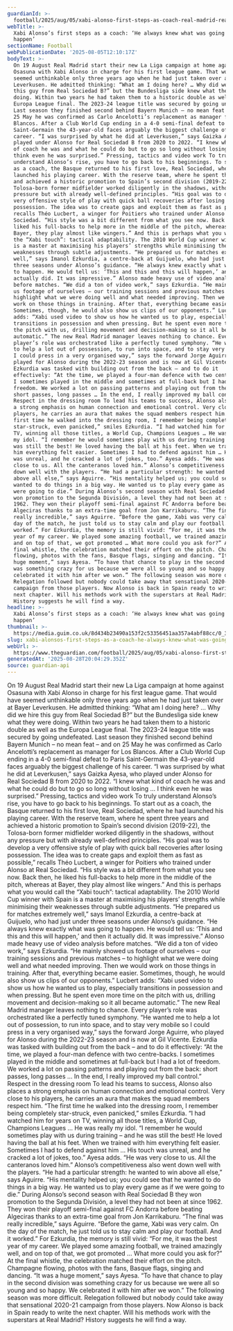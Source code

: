 ```yaml
---
guardianId: >-
  football/2025/aug/05/xabi-alonso-first-steps-as-coach-real-madrid-real-sociedad-b
webTitle: >-
  Xabi Alonso’s first steps as a coach: ‘He always knew what was going to
  happen’
sectionName: Football
webPublicationDate: '2025-08-05T12:10:17Z'
bodyText: >-
  On 19 August Real Madrid start their new La Liga campaign at home against
  Osasuna with Xabi Alonso in charge for his first league game. That would have
  seemed unthinkable only three years ago when he had just taken over at Bayer
  Leverkusen. He admitted thinking: “What am I doing here? … Why did we hire
  this guy from Real Sociedad B?” but the Bundesliga side knew what they were
  doing. Within two years he had taken them to a historic double as well as the
  Europa League final. The 2023-24 league title was secured by going undefeated.
  Last season they finished second behind Bayern Munich – no mean feat – and on
  25 May he was confirmed as Carlo Ancelotti’s replacement as manager for Los
  Blancos. After a Club World Cup ending in a 4-0 semi-final defeat to Paris
  Saint-Germain the 43-year-old faces arguably the biggest challenge of his
  career. “I was surprised by what he did at Leverkusen,” says Gaizka Ayesa, who
  played under Alonso for Real Sociedad B from 2020 to 2022. “I knew what kind
  of coach he was and what he could do but to go so long without losing … I
  think even he was surprised.” Pressing, tactics and video work To truly
  understand Alonso’s rise, you have to go back to his beginnings. To start out
  as a coach, the Basque returned to his first love, Real Sociedad, where he had
  launched his playing career. With the reserve team, where he spent three years
  and achieved a historic promotion to Spain’s second division (2019-22), the
  Tolosa-born former midfielder worked diligently in the shadows, without any
  pressure but with already well-defined principles. “His goal was to develop a
  very offensive style of play with quick ball recoveries after losing
  possession. The idea was to create gaps and exploit them as fast as possible,”
  recalls Théo Lucbert, a winger for Poitiers who trained under Alonso at Real
  Sociedad. “His style was a bit different from what you see now. Back then, he
  liked his full-backs to help more in the middle of the pitch, whereas at
  Bayer, they play almost like wingers.” And this is perhaps what you would call
  the “Xabi touch”: tactical adaptability. The 2010 World Cup winner with Spain
  is a master at maximising his players’ strengths while minimising their
  weaknesses through subtle adjustments. “He prepared us for matches extremely
  well,” says Imanol Ezkurdia, a centre-back at Guijuelo, who had just under
  three seasons under Alonso’s guidance. “He always knew exactly what was going
  to happen. He would tell us: ‘This and this and this will happen,’ and then it
  actually did. It was impressive.” Alonso made heavy use of video analysis
  before matches. “We did a ton of video work,” says Ezkurdia. “He mainly showed
  us footage of ourselves – our training sessions and previous matches – to
  highlight what we were doing well and what needed improving. Then we would
  work on those things in training. After that, everything became easier.
  Sometimes, though, he would also show us clips of our opponents.” Lucbert
  adds: “Xabi used video to show us how he wanted us to play, especially
  transitions in possession and when pressing. But he spent even more time on
  the pitch with us, drilling movement and decision-making so it all became
  automatic.” The new Real Madrid manager leaves nothing to chance. Every
  player’s role was orchestrated like a perfectly tuned symphony. “He wanted me
  to help a lot out of possession, to run into space, and to stay very mobile so
  I could press in a very organised way,” says the forward Jorge Aguirre, who
  played for Alonso during the 2022-23 season and is now at Gil Vicente.
  Ezkurdia was tasked with building out from the back – and to do it
  effectively: “At the time, we played a four-man defence with two centre-backs.
  I sometimes played in the middle and sometimes at full-back but I had a lot of
  freedom. We worked a lot on passing patterns and playing out from the back:
  short passes, long passes … In the end, I really improved my ball control.”
  Respect in the dressing room To lead his teams to success, Alonso also places
  a strong emphasis on human connection and emotional control. Very close to his
  players, he carries an aura that makes the squad members respect him. “The
  first time he walked into the dressing room, I remember being completely
  star-struck, even panicked,” smiles Ezkurdia. “I had watched him for years on
  TV, winning all those titles, a World Cup, Champions Leagues … He was really
  my idol. “I remember he would sometimes play with us during training – and he
  was still the best! He loved having the ball at his feet. When we trained with
  him everything felt easier. Sometimes I had to defend against him … His touch
  was unreal, and he cracked a lot of jokes, too.” Ayesa adds. “He was very
  close to us. All the canteranos loved him.” Alonso’s competitiveness also went
  down well with the players. “He had a particular strength: he wanted to win
  above all else,” says Aguirre. “His mentality helped us; you could see that he
  wanted to do things in a big way. He wanted us to play every game as if we
  were going to die.” During Alonso’s second season with Real Sociedad B they
  won promotion to the Segunda División, a level they had not been at since
  1962. They won their playoff semi-final against FC Andorra before beating
  Algeciras thanks to an extra-time goal from Jon Karrikaburu. “The final was
  really incredible,” says Aguirre. “Before the game, Xabi was very calm. On the
  day of the match, he just told us to stay calm and play our football. And it
  worked.” For Ezkurdia, the memory is still vivid: “For me, it was the best
  year of my career. We played some amazing football, we trained amazingly well,
  and on top of that, we got promoted … What more could you ask for?” At the
  final whistle, the celebration matched their effort on the pitch. Champagne
  flowing, photos with the fans, Basque flags, singing and dancing. “It was a
  huge moment,” says Ayesa. “To have that chance to play in the second division
  was something crazy for us because we were all so young and so happy. We
  celebrated it with him after we won.” The following season was more difficult.
  Relegation followed but nobody could take away that sensational 2020-21
  campaign from those players. Now Alonso is back in Spain ready to write the
  next chapter. Will his methods work with the superstars at Real Madrid?
  History suggests he will find a way.
headline: >-
  Xabi Alonso’s first steps as a coach: ‘He always knew what was going to
  happen’
thumbnail: >-
  https://media.guim.co.uk/8d434b23490a153f2c53356451aa357a4abf88cc/0_310_4120_3295/500.jpg
slug: xabi-alonsos-first-steps-as-a-coach-he-always-knew-what-was-going-to-happen
webUrl: >-
  https://www.theguardian.com/football/2025/aug/05/xabi-alonso-first-steps-as-coach-real-madrid-real-sociedad-b
generatedAt: '2025-08-28T20:04:29.352Z'
source: guardian-api
---
```

On 19 August Real Madrid start their new La Liga campaign at home against Osasuna with Xabi Alonso in charge for his first league game. That would have seemed unthinkable only three years ago when he had just taken over at Bayer Leverkusen. He admitted thinking: “What am I doing here? … Why did we hire this guy from Real Sociedad B?” but the Bundesliga side knew what they were doing. Within two years he had taken them to a historic double as well as the Europa League final. The 2023-24 league title was secured by going undefeated. Last season they finished second behind Bayern Munich – no mean feat – and on 25 May he was confirmed as Carlo Ancelotti’s replacement as manager for Los Blancos. After a Club World Cup ending in a 4-0 semi-final defeat to Paris Saint-Germain the 43-year-old faces arguably the biggest challenge of his career. “I was surprised by what he did at Leverkusen,” says Gaizka Ayesa, who played under Alonso for Real Sociedad B from 2020 to 2022. “I knew what kind of coach he was and what he could do but to go so long without losing … I think even he was surprised.” Pressing, tactics and video work To truly understand Alonso’s rise, you have to go back to his beginnings. To start out as a coach, the Basque returned to his first love, Real Sociedad, where he had launched his playing career. With the reserve team, where he spent three years and achieved a historic promotion to Spain’s second division (2019-22), the Tolosa-born former midfielder worked diligently in the shadows, without any pressure but with already well-defined principles. “His goal was to develop a very offensive style of play with quick ball recoveries after losing possession. The idea was to create gaps and exploit them as fast as possible,” recalls Théo Lucbert, a winger for Poitiers who trained under Alonso at Real Sociedad. “His style was a bit different from what you see now. Back then, he liked his full-backs to help more in the middle of the pitch, whereas at Bayer, they play almost like wingers.” And this is perhaps what you would call the “Xabi touch”: tactical adaptability. The 2010 World Cup winner with Spain is a master at maximising his players’ strengths while minimising their weaknesses through subtle adjustments. “He prepared us for matches extremely well,” says Imanol Ezkurdia, a centre-back at Guijuelo, who had just under three seasons under Alonso’s guidance. “He always knew exactly what was going to happen. He would tell us: ‘This and this and this will happen,’ and then it actually did. It was impressive.” Alonso made heavy use of video analysis before matches. “We did a ton of video work,” says Ezkurdia. “He mainly showed us footage of ourselves – our training sessions and previous matches – to highlight what we were doing well and what needed improving. Then we would work on those things in training. After that, everything became easier. Sometimes, though, he would also show us clips of our opponents.” Lucbert adds: “Xabi used video to show us how he wanted us to play, especially transitions in possession and when pressing. But he spent even more time on the pitch with us, drilling movement and decision-making so it all became automatic.” The new Real Madrid manager leaves nothing to chance. Every player’s role was orchestrated like a perfectly tuned symphony. “He wanted me to help a lot out of possession, to run into space, and to stay very mobile so I could press in a very organised way,” says the forward Jorge Aguirre, who played for Alonso during the 2022-23 season and is now at Gil Vicente. Ezkurdia was tasked with building out from the back – and to do it effectively: “At the time, we played a four-man defence with two centre-backs. I sometimes played in the middle and sometimes at full-back but I had a lot of freedom. We worked a lot on passing patterns and playing out from the back: short passes, long passes … In the end, I really improved my ball control.” Respect in the dressing room To lead his teams to success, Alonso also places a strong emphasis on human connection and emotional control. Very close to his players, he carries an aura that makes the squad members respect him. “The first time he walked into the dressing room, I remember being completely star-struck, even panicked,” smiles Ezkurdia. “I had watched him for years on TV, winning all those titles, a World Cup, Champions Leagues … He was really my idol. “I remember he would sometimes play with us during training – and he was still the best! He loved having the ball at his feet. When we trained with him everything felt easier. Sometimes I had to defend against him … His touch was unreal, and he cracked a lot of jokes, too.” Ayesa adds. “He was very close to us. All the canteranos loved him.” Alonso’s competitiveness also went down well with the players. “He had a particular strength: he wanted to win above all else,” says Aguirre. “His mentality helped us; you could see that he wanted to do things in a big way. He wanted us to play every game as if we were going to die.” During Alonso’s second season with Real Sociedad B they won promotion to the Segunda División, a level they had not been at since 1962. They won their playoff semi-final against FC Andorra before beating Algeciras thanks to an extra-time goal from Jon Karrikaburu. “The final was really incredible,” says Aguirre. “Before the game, Xabi was very calm. On the day of the match, he just told us to stay calm and play our football. And it worked.” For Ezkurdia, the memory is still vivid: “For me, it was the best year of my career. We played some amazing football, we trained amazingly well, and on top of that, we got promoted … What more could you ask for?” At the final whistle, the celebration matched their effort on the pitch. Champagne flowing, photos with the fans, Basque flags, singing and dancing. “It was a huge moment,” says Ayesa. “To have that chance to play in the second division was something crazy for us because we were all so young and so happy. We celebrated it with him after we won.” The following season was more difficult. Relegation followed but nobody could take away that sensational 2020-21 campaign from those players. Now Alonso is back in Spain ready to write the next chapter. Will his methods work with the superstars at Real Madrid? History suggests he will find a way.
